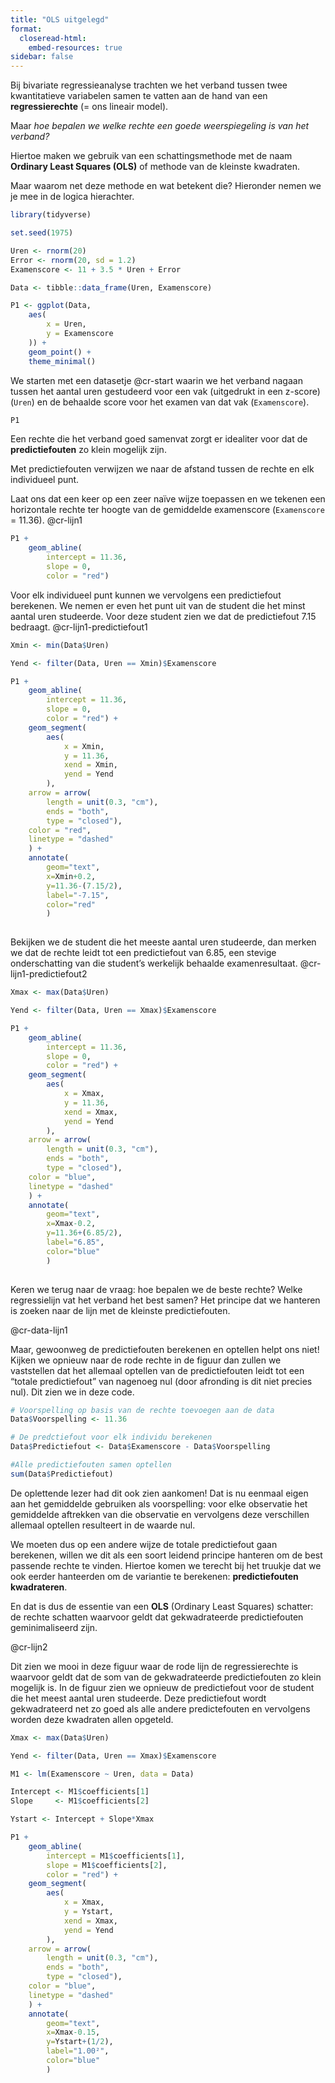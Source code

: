 ```yaml
---
title: "OLS uitgelegd"
format:
  closeread-html:
    embed-resources: true
sidebar: false
---
```


Bij bivariate regressieanalyse trachten we het verband tussen twee kwantitatieve variabelen samen te vatten aan de hand van een **regressierechte** (= ons lineair model). 

Maar *hoe bepalen we welke rechte een goede weerspiegeling is van het verband?*

Hiertoe maken we gebruik van een schattingsmethode met de naam **Ordinary Least Squares (OLS)** of methode van de kleinste kwadraten.

Maar waarom net deze methode en wat betekent die? Hieronder nemen we je mee in de logica hierachter.

```r
library(tidyverse)

set.seed(1975)

Uren <- rnorm(20)
Error <- rnorm(20, sd = 1.2)
Examenscore <- 11 + 3.5 * Uren + Error

Data <- tibble::data_frame(Uren, Examenscore)

P1 <- ggplot(Data,
    aes(
        x = Uren,
        y = Examenscore
    )) +
    geom_point() +
    theme_minimal()
```

:::::::::::::: cr-section


We starten met een datasetje @cr-start
 waarin we het verband nagaan tussen het aantal uren gestudeerd voor een vak (uitgedrukt in een z-score) (`Uren`) en de behaalde score voor het examen van dat vak (`Examenscore`).


::: {#cr-start}
```r
P1
```
:::

Een rechte die het verband goed samenvat zorgt er idealiter voor dat de **predictiefouten** zo klein mogelijk zijn. 

Met predictiefouten verwijzen we naar de afstand tussen de rechte en elk individueel punt.  

Laat ons dat een keer op een zeer naïve wijze toepassen en we tekenen een horizontale rechte ter hoogte van de gemiddelde examenscore (`Examenscore` = 11.36). @cr-lijn1

::: {#cr-lijn1}
```r
P1 + 
    geom_abline(
        intercept = 11.36, 
        slope = 0,
        color = "red")
```
:::

Voor elk individueel punt kunnen we vervolgens een predictiefout berekenen. We nemen er even het punt uit van de student die het minst aantal uren studeerde. Voor deze student zien we dat de predictiefout 7.15 bedraagt.  @cr-lijn1-predictiefout1

::: {#cr-lijn1-predictiefout1}
```r

Xmin <- min(Data$Uren)

Yend <- filter(Data, Uren == Xmin)$Examenscore

P1 + 
    geom_abline(
        intercept = 11.36, 
        slope = 0,
        color = "red") +
    geom_segment(
        aes(
            x = Xmin,
            y = 11.36,
            xend = Xmin,
            yend = Yend
        ),
    arrow = arrow(
        length = unit(0.3, "cm"),
        ends = "both",
        type = "closed"),
    color = "red",
    linetype = "dashed"
    ) + 
    annotate(
        geom="text", 
        x=Xmin+0.2, 
        y=11.36-(7.15/2), 
        label="-7.15",
        color="red"
        )
    
```
:::

Bekijken we de student die het meeste aantal uren studeerde, dan merken we dat de rechte leidt tot een predictiefout van 6.85, een stevige onderschatting van die student's werkelijk behaalde examenresultaat.  @cr-lijn1-predictiefout2

::: {#cr-lijn1-predictiefout2}
```r

Xmax <- max(Data$Uren)

Yend <- filter(Data, Uren == Xmax)$Examenscore

P1 + 
    geom_abline(
        intercept = 11.36, 
        slope = 0,
        color = "red") +
    geom_segment(
        aes(
            x = Xmax,
            y = 11.36,
            xend = Xmax,
            yend = Yend
        ),
    arrow = arrow(
        length = unit(0.3, "cm"),
        ends = "both",
        type = "closed"),
    color = "blue",
    linetype = "dashed"
    ) + 
    annotate(
        geom="text", 
        x=Xmax-0.2, 
        y=11.36+(6.85/2), 
        label="6.85",
        color="blue"
        )
    
```
:::

Keren we terug naar de vraag: hoe bepalen we de beste rechte? Welke regressielijn vat het verband het best samen? Het principe dat we hanteren is zoeken naar de lijn met de kleinste predictiefouten. 

@cr-data-lijn1

Maar, gewoonweg de predictiefouten berekenen en optellen helpt ons niet! Kijken we opnieuw naar de rode rechte in de figuur dan zullen we vaststellen dat het allemaal optellen van de predictiefouten leidt tot een "totale predictiefout" van nagenoeg nul (door afronding is dit niet precies nul). Dit zien we in deze code.


::: {#cr-data-lijn1}
```r

# Voorspelling op basis van de rechte toevoegen aan de data
Data$Voorspelling <- 11.36    

# De predctiefout voor elk individu berekenen
Data$Predictiefout <- Data$Examenscore - Data$Voorspelling

#Alle predictiefouten samen optellen
sum(Data$Predictiefout)
```
:::

De oplettende lezer had dit ook zien aankomen! Dat is nu eenmaal eigen aan het gemiddelde gebruiken als voorspelling: voor elke observatie het gemiddelde aftrekken van die observatie en vervolgens deze verschillen allemaal optellen resulteert in de waarde nul.

We moeten dus op een andere wijze de totale predictiefout gaan berekenen, willen we dit als een soort leidend principe hanteren om de best passende rechte te vinden. Hiertoe komen we terecht bij het truukje dat we ook eerder hanteerden om  de variantie te berekenen: **predictiefouten kwadrateren**.  



En dat is dus de essentie van een **OLS** (Ordinary Least Squares) schatter: de rechte schatten waarvoor geldt dat gekwadrateerde predictiefouten geminimaliseerd zijn. 

@cr-lijn2

Dit zien we mooi in deze figuur waar de rode lijn de regressierechte is waarvoor geldt dat de som van de gekwadrateerde predictiefouten zo klein mogelijk is. In de figuur zien we opnieuw de predictiefout voor de student die het meest aantal uren studeerde. Deze predictiefout wordt gekwadrateerd net zo goed als alle andere predictefouten en vervolgens worden deze kwadraten allen opgeteld. 

::: {#cr-lijn2}
```r

Xmax <- max(Data$Uren)

Yend <- filter(Data, Uren == Xmax)$Examenscore

M1 <- lm(Examenscore ~ Uren, data = Data)

Intercept <- M1$coefficients[1]
Slope     <- M1$coefficients[2]

Ystart <- Intercept + Slope*Xmax

P1 + 
    geom_abline(
        intercept = M1$coefficients[1], 
        slope = M1$coefficients[2],
        color = "red") +
    geom_segment(
        aes(
            x = Xmax,
            y = Ystart,
            xend = Xmax,
            yend = Yend
        ),
    arrow = arrow(
        length = unit(0.3, "cm"),
        ends = "both",
        type = "closed"),
    color = "blue",
    linetype = "dashed"
    ) + 
    annotate(
        geom="text", 
        x=Xmax-0.15, 
        y=Ystart+(1/2), 
        label="1.00²",
        color="blue"
        )
    
```
:::
::::::::::::::

